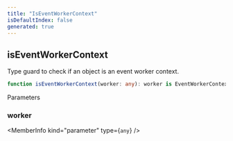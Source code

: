 ```yaml
---
title: "IsEventWorkerContext"
isDefaultIndex: false
generated: true
---
```



<!-- This file was generated from the CommandKit source. Do not modify. Instead, re-run the "docgen" script -->


## isEventWorkerContext

<GenerationInfo sourceFile="packages/commandkit/src/app/events/EventWorkerContext.ts" sourceLine="63" packageName="commandkit" />

Type guard to check if an object is an event worker context.

```ts title="Signature"
function isEventWorkerContext(worker: any): worker is EventWorkerContext
```
Parameters

### worker

<MemberInfo kind="parameter" type={`any`} />

